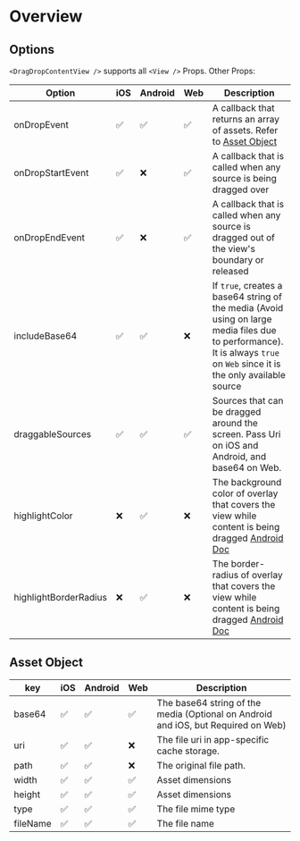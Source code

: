 # Overview

## Options

`<DragDropContentView />` supports all `<View />` Props. Other Props:

| Option                | iOS | Android | Web | Description                                                                                                                                                                                                                      |
| --------------------- | --- | ------- | --- | -------------------------------------------------------------------------------------------------------------------------------------------------------------------------------------------------------------------------------- |
| onDropEvent           | ✅  | ✅      | ✅  | A callback that returns an array of assets. Refer to [Asset Object](#asset-object)                                                                                                                                               |
| onDropStartEvent      | ✅  | ❌      | ✅  | A callback that is called when any source is being dragged over                                                                                                                                                                   |
| onDropEndEvent        | ✅  | ❌      | ✅  | A callback that is called when any source is dragged out of the view's boundary or released                                                                                                                                       |
| includeBase64         | ✅  | ✅      | ❌  | If `true`, creates a base64 string of the media (Avoid using on large media files due to performance). It is always `true` on `Web` since it is the only available source                                                                                                                            |
| draggableSources | ✅  | ✅      | ✅  | Sources that can be dragged around the screen. Pass Uri on iOS and Android, and base64 on Web.
| highlightColor        | ❌  | ✅      | ❌  | The background color of overlay that covers the view while content is being dragged [Android Doc](<https://developer.android.com/reference/kotlin/androidx/draganddrop/DropHelper.Options.Builder#setHighlightColor(int)>)       |
| highlightBorderRadius | ❌  | ✅      | ❌  | The border-radius of overlay that covers the view while content is being dragged [Android Doc](<https://developer.android.com/reference/kotlin/androidx/draganddrop/DropHelper.Options.Builder#setHighlightCornerRadiusPx(int)>) |

## Asset Object

| key      | iOS | Android | Web | Description                                 |
| -------- | --- | ------- | --- | ------------------------------------------- |
| base64   | ✅  | ✅      | ✅  | The base64 string of the media (Optional on Android and iOS, but Required on Web)   |
| uri      | ✅  | ✅      | ❌  | The file uri in app-specific cache storage.   |
| path     | ✅  | ✅      | ❌  | The original file path.                      |
| width    | ✅  | ✅      | ✅  | Asset dimensions                            |
| height   | ✅  | ✅      | ✅  | Asset dimensions                            |
| type     | ✅  | ✅      | ✅  | The file mime type                           |
| fileName  | ✅  | ✅      | ✅  | The file name                                |
